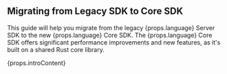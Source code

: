 ## Migrating from Legacy SDK to Core SDK

This guide will help you migrate from the legacy {props.language} Server SDK to the new {props.language} Core SDK. The {props.language} Core SDK offers significant performance improvements and new features, as it's built on a shared Rust core library.

<div>{props.introContent}</div>

